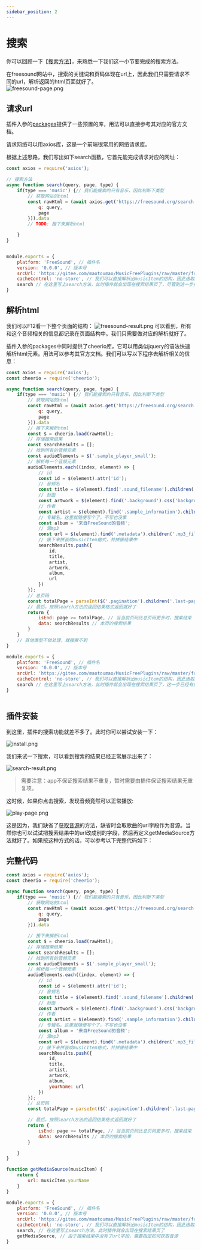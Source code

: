 ```yaml
---
sidebar_position: 2
---
```



# 搜索

你可以回顾一下【[搜索方法](/docs/tutorial-plugin/plugin-instance/plugin-functions#search)】，来熟悉一下我们这一小节要完成的搜索方法。

在freesound网站中，搜索的关键词和页码体现在url上，因此我们只需要请求不同的url，解析返回的html页面就好了。  
![freesound-page.png](https://img1.imgtp.com/2023/03/26/mXvCy2ie.png)


## 请求url
插件入参的[packages](/docs/tutorial-plugin/npm-package)提供了一些预置的库，用法可以直接参考其对应的官方文档。   

请求网络可以用axios库，这是一个前端很常用的网络请求库。       

根据上述思路，我们写出如下search函数，它首先能完成请求对应的网址：

```javascript
const axios = require('axios');

// 搜索方法
async function search(query, page, type) {
    if(type === 'music') {// 我们能搜索的只有音乐，因此判断下类型
        // 获取网站的html
        const rawHtml = (await axios.get('https://freesound.org/search', {
            q: query,
            page
        })).data
        // TODO: 接下来解析html

    }
}


module.exports = {
    platform: 'FreeSound', // 插件名
    version: '0.0.0', // 版本号
    srcUrl: 'https://gitee.com/maotoumao/MusicFreePlugins/raw/master/freesound.js', // 更新链接；当在app更新插件后会自动用此地址的插件覆盖
    cacheControl: 'no-store', // 我们可以直接解析出musicItem的结构，因此选取no-store就好了，当然也可以不写这个字段
    search // 在这里写上search方法，此时插件就会出现在搜索结果页了，尽管到这一步搜索结果是空的
}


```
## 解析html
我们可以F12看一下整个页面的结构：
![freesound-result.png](https://img1.imgtp.com/2023/03/26/ZfElVIDJ.png)
可以看到，所有和这个音频相关的信息都记录在页面结构中。我们只需要做对应的解析就好了。

插件入参的packages中同时提供了cheerio库，它可以用类似jquery的语法快速解析html元素。用法可以参考其官方文档。我们可以写以下程序去解析相关的信息：

```javascript
const axios = require('axios');
const cheerio = require('cheerio');

async function search(query, page, type) {
    if(type === 'music') {// 我们能搜索的只有音乐，因此判断下类型
        // 获取网站的html
        const rawHtml = (await axios.get('https://freesound.org/search', {
            q: query,
            page
        })).data
        // 接下来解析html
        const $ = cheerio.load(rawHtml);
        // 存储搜索结果 
        const searchResults = [];
        // 找到所有的音频元素
        const audioElements = $('.sample_player_small');
        // 解析每一个音频元素
        audioElements.each((index, element) => {
            // id
            const id = $(element).attr('id');
            // 音频名
            const title = $(element).find('.sound_filename').children('a').attr('title');
            // 封面
            const artwork = $(element).find('.background').css('background-url');
            // 作者
            const artist = $(element).find('.sample_information').children('.user').text();
            // 专辑名，这里就随便写个了，不写也没事
            const album = '来自FreeSound的音频';
            // 源mp3
            const url = $(element).find('.metadata').children('.mp3_file').attr('href');
            // 接下来拼装成musicItem格式，并拼接结果中
            searchResults.push({
                id,
                title,
                artist,
                artwork,
                album,
                url
            })
        });
        // 总页码
        const totalPage = parseInt($('.pagination').children('.last-page').text().trim());
        // 最后，按照search方法的返回结果格式返回就好了
        return {
            isEnd: page >= totalPage, // 当当前页码比总页码更多时，搜索结束
            data: searchResults // 本页的搜索结果
        }
    }
    // 其他类型不做处理，就搜索不到
}

module.exports = {
    platform: 'FreeSound', // 插件名
    version: '0.0.0', // 版本号
    srcUrl: 'https://gitee.com/maotoumao/MusicFreePlugins/raw/master/freesound.js', // 更新链接；当在app更新插件后会自动用此地址的插件覆盖
    cacheControl: 'no-store', // 我们可以直接解析出musicItem的结构，因此选取no-store就好了，当然也可以不写这个字段
    search // 在这里写上search方法，此时插件就会出现在搜索结果页了，这一步已经有搜索结果了
}
    

```

## 插件安装
到这里，插件的搜索功能就差不多了。此时你可以尝试安装一下：   

![install.png](https://img1.imgtp.com/2023/03/26/6lsT3IPv.png)

我们来试一下搜索，可以看到搜索的结果已经正常展示出来了：  

![search-result.png](https://img1.imgtp.com/2023/03/26/6guh7AMC.png)

> 需要注意：app不保证搜索结果不重复，暂时需要由插件保证搜索结果无重复项。

这时候，如果你点击搜索，发现音频竟然可以正常播放:  

![play-page.png](https://img1.imgtp.com/2023/03/26/DT6VUCkA.png)

这是因为，我们缺省了[获取音源](/docs/tutorial-plugin/plugin-instance/plugin-functions#getmediasource)的方法，缺省时会取歌曲的url字段作为音源。当然你也可以试试把搜索结果中的url改成别的字段，然后再定义getMediaSource方法就好了。如果按这种方式的话，可以参考以下完整代码如下：




## 完整代码

```javascript
const axios = require('axios');
const cheerio = require('cheerio');

async function search(query, page, type) {
    if(type === 'music') {// 我们能搜索的只有音乐，因此判断下类型
        // 获取网站的html
        const rawHtml = (await axios.get('https://freesound.org/search', {
            q: query,
            page
        })).data

        // 接下来解析html
        const $ = cheerio.load(rawHtml);
        // 存储搜索结果 
        const searchResults = [];
        // 找到所有的音频元素
        const audioElements = $('.sample_player_small');
        // 解析每一个音频元素
        audioElements.each((index, element) => {
            // id
            const id = $(element).attr('id');
            // 音频名
            const title = $(element).find('.sound_filename').children('a').attr('title');
            // 封面
            const artwork = $(element).find('.background').css('background-url');
            // 作者
            const artist = $(element).find('.sample_information').children('.user').text();
            // 专辑名，这里就随便写个了，不写也没事
            const album = '来自FreeSound的音频';
            // 源mp3
            const url = $(element).find('.metadata').children('.mp3_file').attr('href');
            // 接下来拼装成musicItem格式，并拼接结果中
            searchResults.push({
                id,
                title,
                artist,
                artwork,
                album,
                yourName: url
            })
        });
        // 总页码
        const totalPage = parseInt($('.pagination').children('.last-page').text().trim());

        // 最后，按照search方法的返回结果格式返回就好了
        return {
            isEnd: page >= totalPage, // 当当前页码比总页码更多时，搜索结束
            data: searchResults // 本页的搜索结果
        }

    }
}

function getMediaSource(musicItem) {
    return {
        url: musicItem.yourName
    }
}

module.exports = {
    platform: 'FreeSound', // 插件名
    version: '0.0.0', // 版本号
    srcUrl: 'https://gitee.com/maotoumao/MusicFreePlugins/raw/master/freesound.js', // 更新链接；当在app更新插件后会自动用此地址的插件覆盖
    cacheControl: 'no-store', // 我们可以直接解析出musicItem的结构，因此选取no-store就好了，当然也可以不写这个字段
    search, // 在这里写上search方法，此时插件就会出现在搜索结果页了
    getMediaSource, // 由于搜索结果中没有了url字段，需要指定如何获取音源
}
    

```